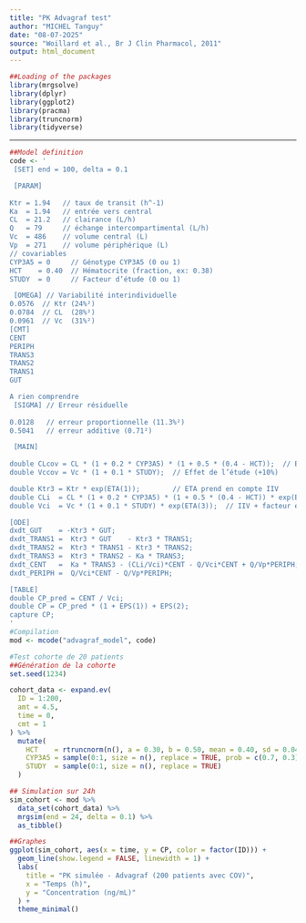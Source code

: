 ```yaml
---
title: "PK Advagraf test"
author: "MICHEL Tanguy"
date: "08-07-2O25"
source: "Woillard et al., Br J Clin Pharmacol, 2011"
output: html_document
---
```


```r
##Loading of the packages
library(mrgsolve)
library(dplyr)
library(ggplot2)
library(pracma)
library(truncnorm)
library(tidyverse)
```

---

```r
##Model definition
code <- '
 [SET] end = 100, delta = 0.1

 [PARAM]
 
Ktr = 1.94   // taux de transit (h^-1)
Ka  = 1.94   // entrée vers central
CL  = 21.2   // clairance (L/h)
Q   = 79     // échange intercompartimental (L/h)
Vc  = 486    // volume central (L)
Vp  = 271    // volume périphérique (L)
// covariables
CYP3A5 = 0     // Génotype CYP3A5 (0 ou 1)
HCT    = 0.40  // Hématocrite (fraction, ex: 0.38)
STUDY  = 0     // Facteur d’étude (0 ou 1)

 [OMEGA] // Variabilité interindividuelle
0.0576  // Ktr (24%²)
0.0784  // CL  (28%²)
0.0961  // Vc  (31%²)
[CMT]
CENT
PERIPH
TRANS3
TRANS2
TRANS1
GUT

A rien comprendre
 [SIGMA] // Erreur résiduelle 
 
0.0128   // erreur proportionnelle (11.3%²)
0.5041   // erreur additive (0.71²)

 [MAIN]
 
double CLcov = CL * (1 + 0.2 * CYP3A5) * (1 + 0.5 * (0.4 - HCT));  // Effet CYP3A5 (+20%) et HCT (inverse)
double Vccov = Vc * (1 + 0.1 * STUDY);  // Effet de l’étude (+10%)

double Ktr3 = Ktr * exp(ETA(1));        // ETA prend en compte IIV
double CLi  = CL * (1 + 0.2 * CYP3A5) * (1 + 0.5 * (0.4 - HCT)) * exp(ETA(2));  // IIV + covariables
double Vci  = Vc * (1 + 0.1 * STUDY) * exp(ETA(3));  // IIV + facteur étude

[ODE]
dxdt_GUT    = -Ktr3 * GUT;
dxdt_TRANS1 =  Ktr3 * GUT    - Ktr3 * TRANS1;
dxdt_TRANS2 =  Ktr3 * TRANS1 - Ktr3 * TRANS2;
dxdt_TRANS3 =  Ktr3 * TRANS2 - Ka * TRANS3;
dxdt_CENT   =  Ka * TRANS3 - (CLi/Vci)*CENT - Q/Vci*CENT + Q/Vp*PERIPH;
dxdt_PERIPH =  Q/Vci*CENT - Q/Vp*PERIPH;

[TABLE]
double CP_pred = CENT / Vci;
double CP = CP_pred * (1 + EPS(1)) + EPS(2);
capture CP;
'
#Compilation
mod <- mcode("advagraf_model", code)
```


```r
#Test cohorte de 20 patients
##Génération de la cohorte
set.seed(1234)

cohort_data <- expand.ev(
  ID = 1:200,
  amt = 4.5,
  time = 0,
  cmt = 1
) %>%
  mutate(
    HCT    = rtruncnorm(n(), a = 0.30, b = 0.50, mean = 0.40, sd = 0.04),   # HT (fraction)
    CYP3A5 = sample(0:1, size = n(), replace = TRUE, prob = c(0.7, 0.3)),   # 30% express
    STUDY  = sample(0:1, size = n(), replace = TRUE)                        # Centre
  )

## Simulation sur 24h
sim_cohort <- mod %>%
  data_set(cohort_data) %>%
  mrgsim(end = 24, delta = 0.1) %>%
  as_tibble()

##Graphes
ggplot(sim_cohort, aes(x = time, y = CP, color = factor(ID))) +
  geom_line(show.legend = FALSE, linewidth = 1) +
  labs(
    title = "PK simulée - Advagraf (200 patients avec COV)",
    x = "Temps (h)",
    y = "Concentration (ng/mL)"
  ) +
  theme_minimal()

```

